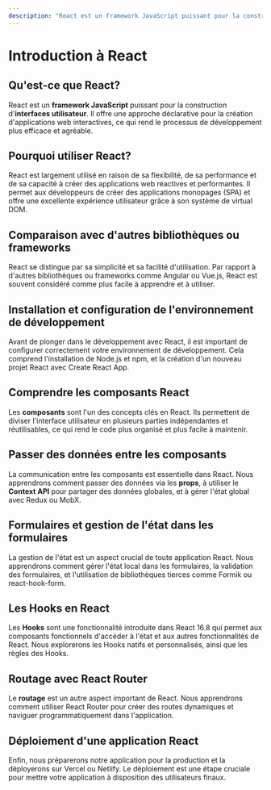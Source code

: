 ```yaml
---
description: "React est un framework JavaScript puissant pour la construction d'interfaces utilisateur. Il offre une approche déclarative pour la création d'applications web interactives, ce qui rend le processus de développement plus efficace et agréable."
---
```

# Introduction à React

## Qu'est-ce que React?

React est un **framework JavaScript** puissant pour la construction d'**interfaces utilisateur**. Il offre une approche déclarative pour la création d'applications web interactives, ce qui rend le processus de développement plus efficace et agréable.

## Pourquoi utiliser React?

React est largement utilisé en raison de sa flexibilité, de sa performance et de sa capacité à créer des applications web réactives et performantes. Il permet aux développeurs de créer des applications monopages (SPA) et offre une excellente expérience utilisateur grâce à son système de virtual DOM.

## Comparaison avec d'autres bibliothèques ou frameworks

React se distingue par sa simplicité et sa facilité d'utilisation. Par rapport à d'autres bibliothèques ou frameworks comme Angular ou Vue.js, React est souvent considéré comme plus facile à apprendre et à utiliser.

## Installation et configuration de l'environnement de développement

Avant de plonger dans le développement avec React, il est important de configurer correctement votre environnement de développement. Cela comprend l'installation de Node.js et npm, et la création d'un nouveau projet React avec Create React App.

## Comprendre les composants React

Les **composants** sont l'un des concepts clés en React. Ils permettent de diviser l'interface utilisateur en plusieurs parties indépendantes et réutilisables, ce qui rend le code plus organisé et plus facile à maintenir.

## Passer des données entre les composants

La communication entre les composants est essentielle dans React. Nous apprendrons comment passer des données via les **props**, à utiliser le **Context API** pour partager des données globales, et à gérer l'état global avec Redux ou MobX.

## Formulaires et gestion de l'état dans les formulaires

La gestion de l'état est un aspect crucial de toute application React. Nous apprendrons comment gérer l'état local dans les formulaires, la validation des formulaires, et l'utilisation de bibliothèques tierces comme Formik ou react-hook-form.

## Les Hooks en React

Les **Hooks** sont une fonctionnalité introduite dans React 16.8 qui permet aux composants fonctionnels d'accéder à l'état et aux autres fonctionnalités de React. Nous explorerons les Hooks natifs et personnalisés, ainsi que les règles des Hooks.

## Routage avec React Router

Le **routage** est un autre aspect important de React. Nous apprendrons comment utiliser React Router pour créer des routes dynamiques et naviguer programmatiquement dans l'application.

## Déploiement d'une application React

Enfin, nous préparerons notre application pour la production et la déployerons sur Vercel ou Netlify. Le déploiement est une étape cruciale pour mettre votre application à disposition des utilisateurs finaux.